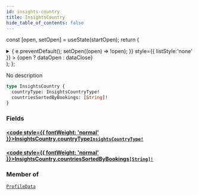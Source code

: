 ```yaml
---
id: insights-country
title: InsightsCountry
hide_table_of_contents: false
---
```






const [open, setOpen] = useState(startOpen);
return (
<details {...(open ? { open: true } : {})} className="details" style={{ border:'none', boxShadow:'none', background:'var(--ifm-background-color)' }}>
<summary
onClick={(e) => {
e.preventDefault();
setOpen((open) => !open);
}}
style={{ listStyle:'none' }} >
{open ? dataOpen : dataClose}
</summary>
{open && children}
</details>
);
};

No description

```graphql
type InsightsCountry {
  countryType: InsightsCountryType!
  countriesSortedByBookings: [String]!
}
```

### Fields

#### [<code style={{ fontWeight: 'normal' }}>InsightsCountry.<b>countryType</b></code>](#)<Bullet />[`InsightsCountryType!`](/api/enums/insights-country-type) <Badge class="badge badge--secondary" text="non-null"/> <Badge class="badge badge--secondary" text="enum"/>

>

#### [<code style={{ fontWeight: 'normal' }}>InsightsCountry.<b>countriesSortedByBookings</b></code>](#)<Bullet />[`[String]!`](/api/scalars/string) <Badge class="badge badge--secondary" text="non-null"/> <Badge class="badge badge--secondary" text="scalar"/>

>

### Member of

[`ProfileData`](/api/objects/profile-data) <Badge class="badge badge--secondary" text="object"/>

